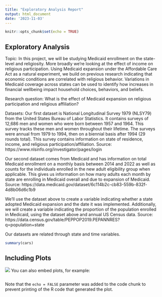 ```yaml
---
title: "Exploratory Analysis Report"
output: html_document
date: '2023-11-03'
---
```


```r
knitr::opts_chunk$set(echo = TRUE)
```

## Exploratory Analysis

Topic:
In this project, we will be studying Medicaid enrollment on the state-level and religiosity. More broadly we’re looking at the effect of income on religious participation. Using Medicaid expansion under the Affordable Care Act as a natural experiment, we build on previous research indicating that economic conditions are correlated with religious behavior. Variations in Medicaid coverage across states can be used to identify how increases in financial wellbeing impact household choices, behaviors, and beliefs. 

Research question:
What is the effect of Medicaid expansion on religious participation and religious affiliation?

Datasets:
Our first dataset is National Longitudinal Survey 1979 (NLSY79) from the United States Bureau of Labor Statistics. It contains surveys of 12,686 men and women who were born between 1957 and 1964. This survey tracks these men and women throughout their lifetime. The surveys were annual from 1979 to 1994, then on a biennial basis after 1994 (29 rounds total). This survey contains information on state of residence, income, and religious participation/affiliation.
Source: https://www.nlsinfo.org/investigator/pages/login

Our second dataset comes from Medicaid and has information on total Medicaid enrollment on a monthly basis between 2014 and 2022 as well as counts for the individuals enrolled in the new adult eligibility group when applicable. This gives us information on how many adults each month by state are enrolling in Medicaid overall and due to expansion of Medicaid.
Source: https://data.medicaid.gov/dataset/6c114b2c-cb83-559b-832f-4d8b06d6c1b9

We’ll use the dataset above to create a variable indicating whether a state adopted Medicaid expansion and the date it was implemented. Additionally, we will create a variable indicating the proportion of the population enrolled in Medicaid, using the dataset above and annual US Census data.
Source: https://data.census.gov/table/PEPPOP2019.PEPANNRES?q=population+state

Our datasets are related through state and time variables. 


```r
summary(cars)
```

## Including Plots
![](incomeattendance.png)
You can also embed plots, for example:

```r

```

Note that the `echo = FALSE` parameter was added to the code chunk to prevent printing of the R code that generated the plot.
